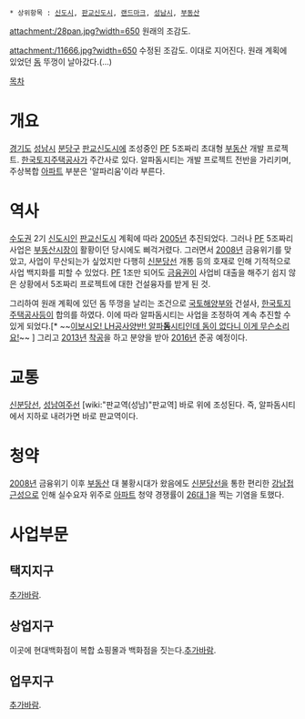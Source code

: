  * 상위항목 : [[신도시]], [[판교신도시]], [[랜드마크]], [[성남시]], [[부동산]]

{{{+1 Alphadom city }}}

attachment:/28pan.jpg?width=650
원래의 조감도. 

attachment:/11666.jpg?width=650
수정된 조감도. 이대로 지어진다. 원래 계획에 있었던 [[돔]] 뚜껑이 날아갔다.(...) 

[[목차]]

= 개요 =
[[경기도]] [[성남시]] [[분당구]] [[판교신도시]]에 조성중인 [[PF]] 5조짜리 초대형 [[부동산]] 개발 프로젝트. [[한국토지주택공사]]가 주간사로 있다. 알파돔시티는 개발 프로젝트 전반을 가리키며, 주상복합 [[아파트]] 부분은 '알파리움'이라 부른다. 

= 역사 =
[[수도권]] 2기 [[신도시]]인 [[판교신도시]] 계획에 따라 [[2005년]] 추진되었다. 그러나 [[PF]] 5조짜리 사업은 [[부동산]]시장이 활황이던 당시에도 삐걱거렸다. 그러면서 [[2008년]] 금융위기를 맞았고, 사업이 무산되는가 싶었지만 다행히 [[신분당선]] 개통 등의 호재로 인해 기적적으로 사업 백지화를 피할 수 있었다. [[PF]] 1조만 되어도 [[금융]]권이 사업비 대출을 해주기 쉽지 않은 상황에서 5조짜리 프로젝트에 대한 건설융자를 받게 된 것.

그리하여 원래 계획에 있던 돔 뚜껑을 날리는 조건으로 [[국토해양부]]와 건설사, [[한국토지주택공사]]등이 합의를 하였다. 이에 따라 알파돔시티는 사업을 조정하여 계속 추진할 수 있게 되었다.[* ~~[[내가 고자라니|이보시오! LH공사양반! 알파'''돔'''시티인데 돔이 없다니 이게 무슨소리요!]]~~ ] 그리고 [[2013년]] [http://www.constimes.co.kr/news/articleView.html?idxno=74981 착공]을 하고 분양을 받아 [[2016년]] 준공 예정이다. 

= 교통 =
[[신분당선]], [[성남여주선]] [wiki:"판교역(성남)"판교역] 바로 위에 조성된다. 즉, 알파돔시티에서 지하로 내려가면 바로 판교역이다. 

= 청약 =
[[2008년]] 금융위기 이후 [[부동산]] 대 불황시대가 왔음에도 [[신분당선]]을 통한 편리한 [[강남]]접근성으로 인해 실수요자 위주로 [[아파트]] 청약 경쟁률이 [http://www.housingnews.co.kr/news/articleView.html?idxno=27808 26대 1]을 찍는 기염을 토했다. 

= 사업부문 =
== 택지지구 ==
[[추가바람]].
== 상업지구 ==
이곳에 현대백화점이 복합 쇼핑몰과 백화점을 짓는다.[[추가바람]].
== 업무지구 ==
[[추가바람]].
